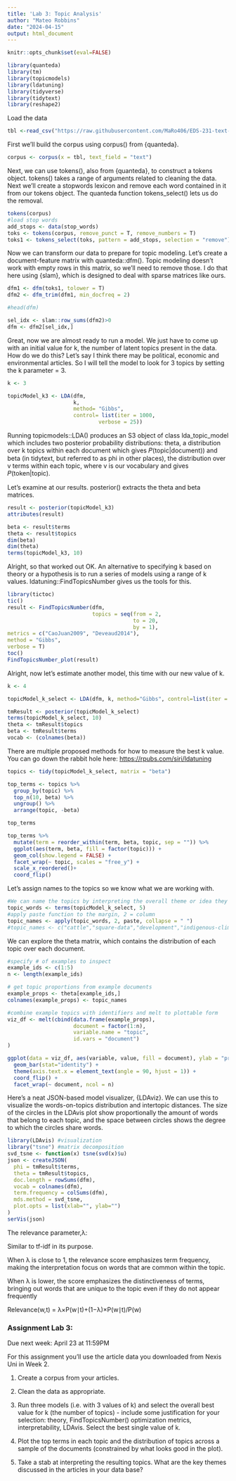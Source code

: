 ```yaml
---
title: 'Lab 3: Topic Analysis'
author: "Mateo Robbins"
date: "2024-04-15"
output: html_document
---
```


```r
knitr::opts_chunk$set(eval=FALSE)
```

```r
library(quanteda)
library(tm)
library(topicmodels)
library(ldatuning)
library(tidyverse)
library(tidytext)
library(reshape2)
```

Load the data

```r
tbl <-read_csv("https://raw.githubusercontent.com/MaRo406/EDS-231-text-sentiment/main/data/tm_demo_dat.csv")
```

First we'll build the corpus using corpus() from {quanteda}.

```r
corpus <- corpus(x = tbl, text_field = "text")
```

Next, we can use tokens(), also from {quanteda}, to construct a tokens object. tokens() takes a range of arguments related to cleaning the data. Next we'll create a stopwords lexicon and remove each word contained in it from our tokens object. The quanteda function tokens_select() lets us do the removal.

```r
tokens(corpus)
#load stop words
add_stops <- data(stop_words)
toks <- tokens(corpus, remove_punct = T, remove_numbers = T)
toks1 <- tokens_select(toks, pattern = add_stops, selection = "remove")
```

Now we can transform our data to prepare for topic modeling. Let's create a document-feature matrix with quanteda::dfm(). Topic modeling doesn't work with empty rows in this matrix, so we'll need to remove those. I do that here using {slam}, which is designed to deal with sparse matrices like ours.

```r
dfm1 <- dfm(toks1, tolower = T)
dfm2 <- dfm_trim(dfm1, min_docfreq = 2)

#head(dfm)

sel_idx <- slam::row_sums(dfm2)>0
dfm <- dfm2[sel_idx,]
```

Great, now we are almost ready to run a model. We just have to come up with an initial value for k, the number of latent topics present in the data. How do we do this? Let's say I think there may be political, economic and environmental articles. So I will tell the model to look for 3 topics by setting the k parameter = 3.

```r
k <- 3

topicModel_k3 <- LDA(dfm,
                     k, 
                     method= "Gibbs",
                     control= list(iter = 1000,
                             verbose = 25))
```

Running topicmodels::LDA() produces an S3 object of class lda_topic_model which includes two posterior probability distributions: theta, a distribution over k topics within each document which gives 𝑃(topic\|document)) and beta (in tidytext, but referred to as phi in other places), the distribution over v terms within each topic, where v is our vocabulary and gives 𝑃(token\|topic).

Let's examine at our results. posterior() extracts the theta and beta matrices.

```r
result <- posterior(topicModel_k3)
attributes(result)

beta <- result$terms
theta <- result$topics
dim(beta)
dim(theta)
terms(topicModel_k3, 10)
```

Alright, so that worked out OK. An alternative to specifying k based on theory or a hypothesis is to run a series of models using a range of k values. ldatuning::FindTopicsNumber gives us the tools for this.

```r
library(tictoc)
tic()
result <- FindTopicsNumber(dfm,
                           topics = seq(from = 2, 
                                        to = 20, 
                                        by = 1),
metrics = c("CaoJuan2009", "Deveaud2014"),
method = "Gibbs",
verbose = T)
toc()
FindTopicsNumber_plot(result)
```

Alright, now let's estimate another model, this time with our new value of k.

```r
k <- 4

topicModel_k_select <- LDA(dfm, k, method="Gibbs", control=list(iter = 1000, verbose = 25))

tmResult <- posterior(topicModel_k_select)
terms(topicModel_k_select, 10)
theta <- tmResult$topics
beta <- tmResult$terms
vocab <- (colnames(beta))

```

There are multiple proposed methods for how to measure the best k value. You can go down the rabbit hole here: <https://rpubs.com/siri/ldatuning>

```r
topics <- tidy(topicModel_k_select, matrix = "beta")

top_terms <- topics %>%
  group_by(topic) %>%
  top_n(10, beta) %>%
  ungroup() %>%
  arrange(topic, -beta)

top_terms
```

```r

top_terms %>%
  mutate(term = reorder_within(term, beta, topic, sep = "")) %>%
  ggplot(aes(term, beta, fill = factor(topic))) +
  geom_col(show.legend = FALSE) +
  facet_wrap(~ topic, scales = "free_y") +
  scale_x_reordered()+
  coord_flip()

```

Let's assign names to the topics so we know what we are working with.

```r
#We can name the topics by interpreting the overall theme or idea they represent, but for now let's just name them by their top terms.
topic_words <- terms(topicModel_k_select, 5)
#apply paste function to the margin, 2 = column
topic_names <- apply(topic_words, 2, paste, collapse = " ")
#topic_names <- c("cattle","square-data","development","indigenous-climate")


```

We can explore the theta matrix, which contains the distribution of each topic over each document.

```r
#specify # of examples to inspect
example_ids <- c(1:5)
n <- length(example_ids)

# get topic proportions from example documents
example_props <- theta[example_ids,]
colnames(example_props) <- topic_names

#combine example topics with identifiers and melt to plottable form
viz_df <- melt(cbind(data.frame(example_props),
                     document = factor(1:n),
                     variable.name = "topic",
                     id.vars = "document")
)

ggplot(data = viz_df, aes(variable, value, fill = document), ylab = "proportion") +
  geom_bar(stat="identity") +
  theme(axis.text.x = element_text(angle = 90, hjust = 1)) +  
  coord_flip() +
  facet_wrap(~ document, ncol = n)
```

Here's a neat JSON-based model visualizer, {LDAviz}. We can use this to visualize the words-on-topics distribution and intertopic distances. The size of the circles in the LDAvis plot show proportionally the amount of words that belong to each topic, and the space between circles shows the degree to which the circles share words.

```r
library(LDAvis) #visualization 
library("tsne") #matrix decomposition
svd_tsne <- function(x) tsne(svd(x)$u)
json <- createJSON(
  phi = tmResult$terms, 
  theta = tmResult$topics, 
  doc.length = rowSums(dfm), 
  vocab = colnames(dfm), 
  term.frequency = colSums(dfm),
  mds.method = svd_tsne,
  plot.opts = list(xlab="", ylab="")
)
serVis(json)

```

The relevance parameter,λ:

Similar to tf-idf in its purpose.

When λ is close to 1, the relevance score emphasizes term frequency, making the interpretation focus on words that are common within the topic.

When λ is lower, the score emphasizes the distinctiveness of terms, bringing out words that are unique to the topic even if they do not appear frequently

Relevance(w,t) = λ×P(w∣t)+(1−λ)×P(w∣t)/P(w)

### Assignment Lab 3:

Due next week: April 23 at 11:59PM

For this assignment you'll use the article data you downloaded from Nexis Uni in Week 2.

1.  Create a corpus from your articles.

2.  Clean the data as appropriate.

3.  Run three models (i.e. with 3 values of k) and select the overall best value for k (the number of topics) - include some justification for your selection: theory, FindTopicsNumber() optimization metrics, interpretability, LDAvis. Select the best single value of k.

4.  Plot the top terms in each topic and the distribution of topics across a sample of the documents (constrained by what looks good in the plot).

5.  Take a stab at interpreting the resulting topics. What are the key themes discussed in the articles in your data base?
